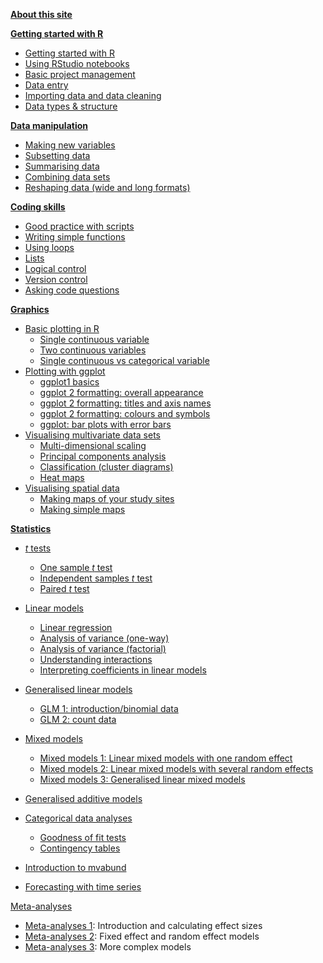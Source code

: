 [**About this site**](http://environmentalcomputing.net/about-this-site/)

[**Getting started with R**](http://environmentalcomputing.net/getting-started-with-r/)  

* [Getting started with R](http://environmentalcomputing.net/getting-started-with-r/)
* [Using RStudio notebooks](http://environmentalcomputing.net/using-rstudio-notebooks/)
* [Basic project management](http://environmentalcomputing.net/basic-project-management)  
* [Data entry ](http://environmentalcomputing.net/data-entry/)
* [Importing data and data cleaning](http://environmentalcomputing.net/importing-data/)
* [Data types & structure](http://environmentalcomputing.net/data-types-and-structure/)

[**Data manipulation**](http://environmentalcomputing.net/data-manipulation/)  

* [Making new variables](http://environmentalcomputing.net/making-new-variables/)
* [Subsetting data](http://environmentalcomputing.net/subsetting-data/)
* [Summarising data](http://environmentalcomputing.net/summarising-data/)
* [Combining data sets](http://environmentalcomputing.net/combining-data-sets/)
* [Reshaping data (wide and long formats)](http://environmentalcomputing.net/reshaping-data/)

[**Coding skills**](http://environmentalcomputing.net/coding-skills/)  

* [Good practice with scripts](http://environmentalcomputing.net/good-practice-for-writing-scripts/)  
* [Writing simple functions](http://environmentalcomputing.net/Writing-simple-functions/) 
* [Using loops](http://environmentalcomputing.net/using-loops/)
* [Lists]()
* [Logical control]()
* [Version control](http://environmentalcomputing.net/version-control/)
* [Asking code questions](http://environmentalcomputing.net/version-control/)

[**Graphics**](http://environmentalcomputing.net/graphics/)

* [Basic plotting in R](http://environmentalcomputing.net/basic-plotting-in-r/)
    + [Single continuous variable](http://environmentalcomputing.net/one-continuous-variable/)
    + [Two continuous variables](http://environmentalcomputing.net/two-continuous-variables/)
    + [Single continuous vs categorical variable](http://environmentalcomputing.net/single-continuous-vs-categorical-variables/)

* [Plotting with ggplot](http://environmentalcomputing.net/plotting-with-ggplot/)
    + [ggplot1 basics](http://environmentalcomputing.net/plotting-with-ggplot-the-basics/)
    + [ggplot 2 formatting: overall appearance](http://environmentalcomputing.net/plotting-with-ggplot-altering-the-overall-appearance/)
    + [ggplot 2 formatting: titles and axis names](http://environmentalcomputing.net/plotting-with-ggplot-adding-titles-and-axis-names/)
    + [ggplot 2 formatting: colours and symbols](http://environmentalcomputing.net/plotting-with-ggplot-colours-and-symbols/)
    + [ggplot: bar plots with error bars](http://environmentalcomputing.net/plotting-with-ggplot-bar-plots-with-error-bars/)

* [Visualising multivariate data sets](http://environmentalcomputing.net/visualising-multivariate-data/)
    + [Multi-dimensional scaling](http://environmentalcomputing.net/multidimensional-scaling/)
    + [Principal components analysis ](http://environmentalcomputing.net/principal-components-analysis/)
    + [Classification (cluster diagrams)](http://environmentalcomputing.net/cluster-analysis/)
    + [Heat maps](http://environmentalcomputing.net/heat-maps/)

* [Visualising spatial data](http://environmentalcomputing.net/visualising-spatial-data/)
    + [Making maps of your study sites](http://environmentalcomputing.net/making-maps-of-your-study-sites/)
    + [Making simple maps](http://environmentalcomputing.net/making-simple-maps/)

[**Statistics**](http://environmentalcomputing.net/statistics/)

* [*t* tests](http://environmentalcomputing.net/t-tests/)
    + [One sample *t* test](http://environmentalcomputing.net/one-sample-t-test/)
    + [Independent samples *t* test](http://environmentalcomputing.net/independent-samples-t-test/)
    + [Paired *t* test](http://environmentalcomputing.net/paired-t-tests/)

* [Linear models](http://environmentalcomputing.net/linear-models/)
    + [Linear regression](http://environmentalcomputing.net/linear-regression/)
    + [Analysis of variance (one-way)](http://environmentalcomputing.net/analysis-variance-single-factor/)
    + [Analysis of variance (factorial)](http://environmentalcomputing.net/analysis-variance-factorial/)
    + [Understanding interactions](http://environmentalcomputing.net/understanding-interactions/)
    + [Interpreting coefficients in linear models](http://environmentalcomputing.net/how-to-interpret-linear-models/)

* [Generalised linear models](http://environmentalcomputing.net/generalised-linear-models/)
    + [GLM 1: introduction/binomial data](http://environmentalcomputing.net/generalised-linear-models-1/)
    + [GLM 2: count data](http://environmentalcomputing.net/generalised-linear-models-2/)
    
* [Mixed models](http://environmentalcomputing.net/mixed-models/)

    + [Mixed models 1: Linear mixed models with one random effect](http://environmentalcomputing.net/mixed-models-1/)
    + [Mixed models 2: Linear mixed models with several random effects](http://environmentalcomputing.net/mixed-models-2/)
    + [Mixed models 3: Generalised linear mixed models](http://environmentalcomputing.net/mixed-models-3/)
    
* [Generalised additive models](http://environmentalcomputing.net/gams/)
    
* [Categorical data analyses](http://environmentalcomputing.net/categorical-data-analyses/)
    + [Goodness of fit tests](???http://environmentalcomputing.net/goodness-of-fit-tests)
    + [Contingency tables](http://environmentalcomputing.net/contingency-tables/)
    
* [Introduction to mvabund](http://environmentalcomputing.net/introduction-to-mvabund/)  

* [Forecasting with time series](http://environmentalcomputing.net/forecasting-time-series/)

[Meta-analyses](http://environmentalcomputing.net/meta-analyses/)

* [Meta-analyses 1](http://environmentalcomputing.net/meta-analyses/): Introduction and calculating effect sizes 
* [Meta-analyses 2](http://environmentalcomputing.net/meta-analyses-2/): Fixed effect and random effect models  
* [Meta-analyses 3](http://environmentalcomputing.net/meta-analyses-3/): More complex models 

